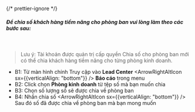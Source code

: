 {/* prettier-ignore */}

##### Để chia số khách hàng tiềm năng cho phòng ban vui lòng làm theo các bước sau:

<br />

> Lưu ý: Tài khoản được quản trị cấp quyền Chia số cho phòng ban mới có thể chia khách hàng tiềm năng cho từng phòng kinh doanh.

- B1: Từ màn hình chính Truy cập vào **Lead Center** <ArrowRightAltIcon sx={{verticalAlign: "bottom"}} /> **Báo cáo** trong menu
- B2: Click chọn **Phòng kinh doanh** từ tệp số mà bạn muốn chia
- B3: Chọn số lượng số sẽ được chia về phòng ban
- B4: Nhấn chia số <ArrowRightAltIcon sx={{verticalAlign: "bottom"}} /> Sau đó số đã được chia về phòng ban mà bạn mong muốn
